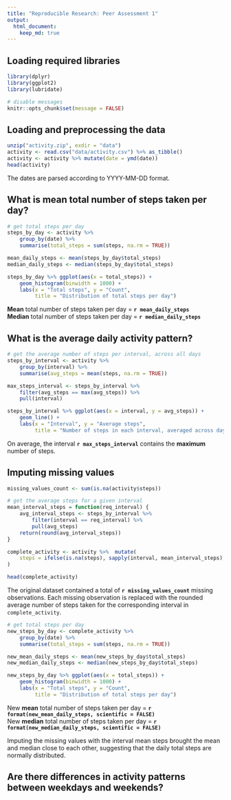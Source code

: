 ```yaml
---
title: "Reproducible Research: Peer Assessment 1"
output: 
  html_document:
    keep_md: true
---
```


## Loading required libraries

```r
library(dplyr)
library(ggplot2)
library(lubridate)

# disable messages
knitr::opts_chunk$set(message = FALSE)
```

## Loading and preprocessing the data

```r
unzip("activity.zip", exdir = "data")
activity <- read.csv("data/activity.csv") %>% as_tibble()
activity <- activity %>% mutate(date = ymd(date))
head(activity)
```
The dates are parsed according to YYYY-MM-DD format.

## What is mean total number of steps taken per day?

```r
# get total steps per day
steps_by_day <- activity %>% 
    group_by(date) %>% 
    summarise(total_steps = sum(steps, na.rm = TRUE))

mean_daily_steps <- mean(steps_by_day$total_steps)
median_daily_steps <- median(steps_by_day$total_steps)

steps_by_day %>% ggplot(aes(x = total_steps)) +
    geom_histogram(binwidth = 1000) +
    labs(x = "Total steps", y = "Count",
         title = "Distribution of total steps per day")
```

**Mean** total number of steps taken per day = **`r mean_daily_steps`** \
**Median** total number of steps taken per day = **`r median_daily_steps`**

## What is the average daily activity pattern?

```r
# get the average number of steps per interval, across all days
steps_by_interval <- activity %>% 
    group_by(interval) %>% 
    summarise(avg_steps = mean(steps, na.rm = TRUE))

max_steps_interval <- steps_by_interval %>%
    filter(avg_steps == max(avg_steps)) %>% 
    pull(interval)

steps_by_interval %>% ggplot(aes(x = interval, y = avg_steps)) +
    geom_line() +
    labs(x = "Interval", y = "Average steps",
         title = "Number of steps in each interval, averaged across days")
```

On average, the interval **`r max_steps_interval`** contains the **maximum**
number of steps.

## Imputing missing values

```r
missing_values_count <- sum(is.na(activity$steps))

# get the average steps for a given interval
mean_interval_steps = function(req_interval) {
    avg_interval_steps <- steps_by_interval %>% 
        filter(interval == req_interval) %>% 
        pull(avg_steps)
    return(round(avg_interval_steps))
}

complete_activity <- activity %>%  mutate(
    steps = ifelse(is.na(steps), sapply(interval, mean_interval_steps), steps)
)

head(complete_activity)
```

The original dataset contained a total of **`r missing_values_count`** missing
observations. Each missing observation is replaced with the rounded average
number of steps taken for the corresponding interval in `complete_activity`.

```r
# get total steps per day
new_steps_by_day <- complete_activity %>% 
    group_by(date) %>% 
    summarise(total_steps = sum(steps, na.rm = TRUE))

new_mean_daily_steps <- mean(new_steps_by_day$total_steps)
new_median_daily_steps <- median(new_steps_by_day$total_steps)

new_steps_by_day %>% ggplot(aes(x = total_steps)) +
    geom_histogram(binwidth = 1000) +
    labs(x = "Total steps", y = "Count",
         title = "Distribution of total steps per day")
```

New **mean** total number of steps taken per day =
**`r format(new_mean_daily_steps, scientific = FALSE)`** \
New **median** total number of steps taken per day =
**`r format(new_median_daily_steps, scientific = FALSE)`**

Imputing the missing values with the interval mean steps brought the mean and
median close to each other, suggesting that the daily total steps are normally
distributed.

## Are there differences in activity patterns between weekdays and weekends?
